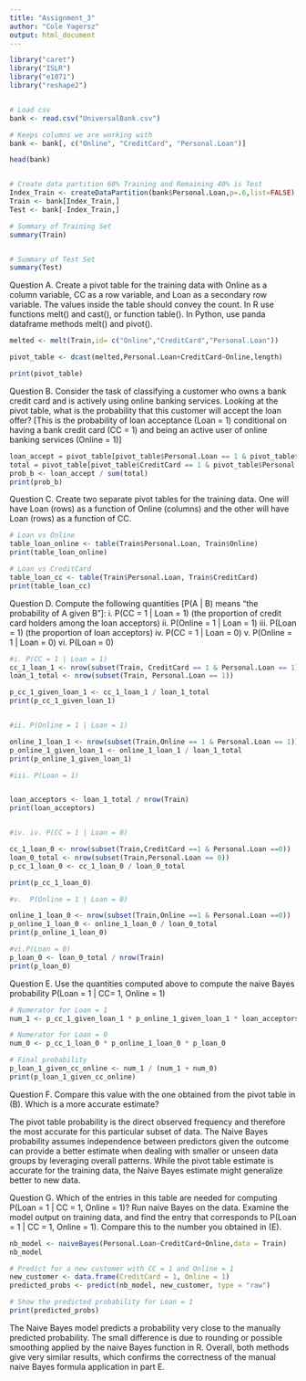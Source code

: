 ```yaml
---
title: "Assignment_3"
author: "Cole Yagersz"
output: html_document
---
```


```r
library("caret")
library("ISLR")
library("e1071")
library("reshape2")


# Load csv
bank <- read.csv("UniversalBank.csv") 

# Keeps columns we are working with
bank <- bank[, c("Online", "CreditCard", "Personal.Loan")]

head(bank)


# Create data partition 60% Training and Remaining 40% is Test
Index_Train <- createDataPartition(bank$Personal.Loan,p=.6,list=FALSE)
Train <- bank[Index_Train,]
Test <- bank[-Index_Train,]

# Summary of Training Set
summary(Train)


# Summary of Test Set
summary(Test)

```

Question A.
Create a pivot table for the training data with Online as a column variable, CC as a row
variable, and Loan as a secondary row variable. The values inside the table should convey
the count. In R use functions melt() and cast(), or function table(). In Python, use panda
dataframe methods melt() and pivot().

```r

melted <- melt(Train,id= c("Online","CreditCard","Personal.Loan"))

pivot_table <- dcast(melted,Personal.Loan+CreditCard~Online,length)

print(pivot_table)

```

Question B.
Consider the task of classifying a customer who owns a bank credit card and is actively using
online banking services. Looking at the pivot table, what is the probability that this customer will accept the loan offer? [This is the probability of loan acceptance (Loan = 1) conditional on having a bank credit card (CC = 1) and being an active user of online banking services (Online = 1)]

```r

loan_accept = pivot_table[pivot_table$Personal.Loan == 1 & pivot_table$CreditCard == 1, "1"]
total = pivot_table[pivot_table$CreditCard == 1 & pivot_table$Personal.Loan %in% c(0,1), "1"]
prob_b <- loan_accept / sum(total)
print(prob_b)


```

Question C.
Create two separate pivot tables for the training data. One will have Loan (rows) as a
function of Online (columns) and the other will have Loan (rows) as a function of CC.

```r


# Loan vs Online
table_loan_online <- table(Train$Personal.Loan, Train$Online)
print(table_loan_online)

# Loan vs CreditCard
table_loan_cc <- table(Train$Personal.Loan, Train$CreditCard)
print(table_loan_cc)


```

Question D.
Compute the following quantities [P(A | B) means “the probability of A given B”]:
i. P(CC = 1 | Loan = 1) (the proportion of credit card holders among the loan acceptors)
ii. P(Online = 1 | Loan = 1)
iii. P(Loan = 1) (the proportion of loan acceptors)
iv. P(CC = 1 | Loan = 0)
v. P(Online = 1 | Loan = 0)
vi. P(Loan = 0)
```r
#i. P(CC = 1 | Loan = 1)
cc_1_loan_1 <- nrow(subset(Train, CreditCard == 1 & Personal.Loan == 1))
loan_1_total <- nrow(subset(Train, Personal.Loan == 1))

p_cc_1_given_loan_1 <- cc_1_loan_1 / loan_1_total
print(p_cc_1_given_loan_1)


#ii. P(Online = 1 | Loan = 1)

online_1_loan_1 <- nrow(subset(Train,Online == 1 & Personal.Loan == 1))
p_online_1_given_loan_1 <- online_1_loan_1 / loan_1_total
print(p_online_1_given_loan_1)

#iii. P(Loan = 1)


loan_acceptors <- loan_1_total / nrow(Train)
print(loan_acceptors)


#iv. iv. P(CC = 1 | Loan = 0)

cc_1_loan_0 <- nrow(subset(Train,CreditCard ==1 & Personal.Loan ==0))
loan_0_total <- nrow(subset(Train,Personal.Loan == 0))
p_cc_1_loan_0 <- cc_1_loan_0 / loan_0_total

print(p_cc_1_loan_0)

#v.  P(Online = 1 | Loan = 0)

online_1_loan_0 <- nrow(subset(Train,Online ==1 & Personal.Loan ==0))
p_online_1_loan_0 <- online_1_loan_0 / loan_0_total
print(p_online_1_loan_0)

#vi.P(Loan = 0)
p_loan_0 <- loan_0_total / nrow(Train)
print(p_loan_0)
```

Question E. 
Use the quantities computed above to compute the naive Bayes probability P(Loan = 1 | CC= 1, Online = 1)
```r
# Numerator for Loan = 1
num_1 <- p_cc_1_given_loan_1 * p_online_1_given_loan_1 * loan_acceptors

# Numerator for Loan = 0
num_0 <- p_cc_1_loan_0 * p_online_1_loan_0 * p_loan_0

# Final probability
p_loan_1_given_cc_online <- num_1 / (num_1 + num_0)
print(p_loan_1_given_cc_online)


```
Question F.
Compare this value with the one obtained from the pivot table in (B). Which is a more
accurate estimate?
  
  The pivot table probability is the direct observed frequency and therefore the most accurate for this particular subset of data. The Naive Bayes probability assumes independence between predictors given the outcome can provide a better estimate when dealing with smaller or unseen data groups by leveraging overall patterns. While the pivot table estimate is accurate for the training data, the Naive Bayes estimate might generalize better to new data.
  
Question G.
Which of the entries in this table are needed for computing P(Loan = 1 | CC = 1, Online = 1)? Run naive Bayes on the data. Examine the model output on training data, and find the entry that corresponds to P(Loan = 1 | CC = 1, Online = 1). Compare this to the number you
obtained in (E).

```r
nb_model <- naiveBayes(Personal.Loan~CreditCard+Online,data = Train)
nb_model

# Predict for a new customer with CC = 1 and Online = 1
new_customer <- data.frame(CreditCard = 1, Online = 1)
predicted_probs <- predict(nb_model, new_customer, type = "raw")

# Show the predicted probability for Loan = 1
print(predicted_probs)


```

The Naive Bayes model predicts a probability very close to the manually predicted probability. The small difference is due to rounding or possible smoothing applied by the naive Bayes function in R. Overall, both methods give very similar results, which confirms the correctness of the manual naive Bayes formula application in part E.

